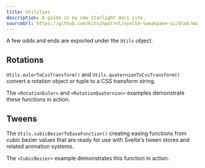 ```yaml
---
title: Utilities
description: A guide in my new Starlight docs site.
sourceUrl: https://github.com/kitschpatrol/svelte-tweakpane-ui/blob/main/src/lib/utils.ts
---
```


A few odds and ends are exported under the `Utils` object.

## Rotations

`Utils.eulerToCssTransform()` and `Utils.quaternionToCssTransform()` convert a rotation object or tuple to a CSS transform string.

The `<RotationEuler>` and `<RotationQuaternion>` examples demonstrate these functions in action.

## Tweens

The `Utils.cubicBezierToEaseFunction()` creating easing functions from cubic bezier values that are ready for use with Svelte's tween stores and related animation systems.

The `<CubicBezier>` example demonstrates this function in action.
